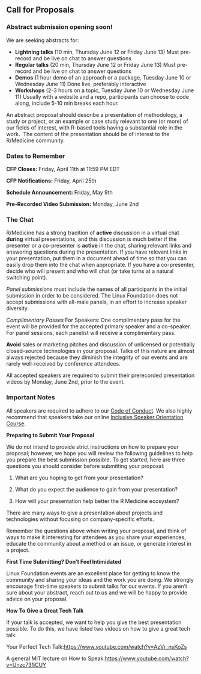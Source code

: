 ## Call for Proposals

### Abstract submission opening soon!

We are seeking abstracts for:

-   **Lightning talks** (10 min, Thursday June 12 or Friday June 13) Must pre-record and be live on chat to answer questions
-   **Regular talks** (20 min, Thursday June 12 or Friday June 13) Must pre-record and be live on chat to answer questions
-   **Demos** (1 hour demo of an approach or a package, Tuesday June 10 or Wednesday June 11) Done live, preferably interactive
-   **Workshops** (2-3 hours on a topic, Tuesday June 10 or Wednesday June 11) Usually with a website and a repo, participants can choose to code along, include 5-10 min breaks each hour.

An abstract proposal should describe a presentation of methodology, a study or project, or an example or case study relevant to one (or more) of our fields of interest, with R-based tools having a substantial role in the work.  The content of the presentation should be of interest to the R/Medicine community.

### Dates to Remember

**CFP Closes:** Friday, April 11th at 11:59 PM EDT

**CFP Notifications:** Friday, April 25th

**Schedule Announcement:** Friday, May 9th

**Pre-Recorded Video Submission:** Monday, June 2nd

### The Chat

R/Medicine has a strong tradition of **active** discussion in a virtual chat **during** virtual presentations, and this discussion is much better if the presenter or a co-presenter is **active** in the chat, sharing relevant links and answering questions during the presentation. If you have relevant links in your presentation, put them in a document ahead of time so that you can easily drop them into the chat when appropriate. If you have a co-presenter, decide who will present and who will chat (or take turns at a natural switching point).

*Panel submissions* must include the names of all participants in the initial submission in order to be considered. The Linux Foundation does not accept submissions with all-male panels, in an effort to increase speaker diversity.

*Complimentary Passes* For Speakers: One complimentary pass for the event will be provided for the accepted primary speaker and a co-speaker. For panel sessions, each panelist will receive a complimentary pass.

**Avoid** sales or marketing pitches and discussion of unlicensed or potentially closed-source technologies in your proposal. Talks of this nature are almost always rejected because they diminish the integrity of our events and are rarely well-received by conference attendees.

All accepted speakers are required to submit their prerecorded presentation videos by Monday, June 2nd, prior to the event.

### Important Notes

All speakers are required to adhere to our [Code of Conduct](Attend.qmd). We also highly recommend that speakers take our online [Inclusive Speaker Orientation Course](https://training.linuxfoundation.org/linux-courses/open-source-compliance-courses/inclusive-speaker-orientation).

**Preparing to Submit Your Proposal**

We do not intend to provide strict instructions on how to prepare your proposal; however, we hope you will review the following guidelines to help you prepare the best submission possible. To get started, here are three questions you should consider before submitting your proposal:

1.  What are you hoping to get from your presentation?

2.  What do you expect the audience to gain from your presentation?

3.  How will your presentation help better the R Medicine ecosystem?

There are many ways to give a presentation about projects and technologies without focusing on company-specific efforts.

Remember the questions above when writing your proposal, and think of ways to make it interesting for attendees as you share your experiences, educate the community about a method or an issue, or generate interest in a project.

**First Time Submitting? Don't Feel Intimidated**

Linux Foundation events are an excellent place for getting to know the community and sharing your ideas and the work you are doing. We strongly encourage first-time speakers to submit talks for our events. If you aren't sure about your abstract, reach out to us and we will be happy to provide advice on your proposal.

**How To Give a Great Tech Talk**

If your talk is accepted, we want to help you give the best presentation possible. To do this, we have listed two videos on how to give a great tech talk:

Your Perfect Tech Talk:<https://www.youtube.com/watch?v=AzVr_nsKoZs>

A general MIT lecture on How to Speak:<https://www.youtube.com/watch?v=Unzc731iCUY>


